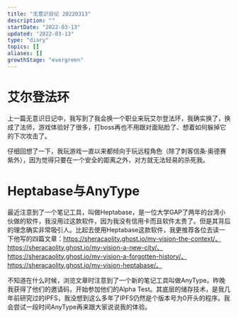 ```yaml
---
title: "无意识日记 20220313"
description: ""
startDate: "2022-03-13"
updated: "2022-03-13"
type: "diary"
topics: []
aliases: []
growthStage: "evergreen"
---
```


# 艾尔登法环
上一篇无意识日记中，我写到了我会换一个职业来玩艾尔登法环，我确实换了，换成了法师，游戏体验好了很多，打boss再也不用跟对面贴脸了、想着如何躲掉它的下次攻击了。

仔细回想了一下，我玩游戏一直以来都倾向于玩远程角色（除了刺客信条·奥德赛紫外），因为觉得只要在一个安全的距离之外，对方就无法轻易的杀死我。

# Heptabase与AnyType
最近注意到了一个笔记工具，叫做Heptabase，是一位大学GAP了两年的台湾小伙做的软件，我没用过这款软件，因为我没有信用卡而且软件太贵了。但是其背后的理念确实非常吸引人。比起去使用Heptabase这款软件，我更推荐各位去读一下他写的四篇文章：https://sheracaolity.ghost.io/my-vision-the-context/、 https://sheracaolity.ghost.io/my-vision-a-new-city/、 https://sheracaolity.ghost.io/my-vision-a-forgotten-history/、 https://sheracaolity.ghost.io/my-vision-heptabase/。

不知道在什么时候，浏览文章时注意到了一个新的笔记工具叫做AnyType。昨晚我获得了他们的邀请码，开始参加他们的Alpha Test。其底层的储存技术，是我几年前研究过的IPFS，我没想到这么多年了IPFS仍然是个版本号为0开头的程序。我会尝试一段时间AnyType再来跟大家说说我的体验。


